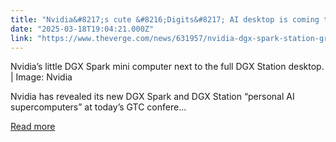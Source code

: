 ```yaml
---
title: "Nvidia&#8217;s cute &#8216;Digits&#8217; AI desktop is coming this summer with a new name and a big brother"
date: "2025-03-18T19:04:21.000Z"
link: "https://www.theverge.com/news/631957/nvidia-dgx-spark-station-grace-blackwell-ai-supercomputers-gtc"
---
```


Nvidia’s little DGX Spark mini computer next to the full DGX Station desktop. | Image: Nvidia

Nvidia has revealed its new DGX Spark and DGX Station “personal AI supercomputers” at today’s GTC confere...

[Read more](https://www.theverge.com/news/631957/nvidia-dgx-spark-station-grace-blackwell-ai-supercomputers-gtc)
